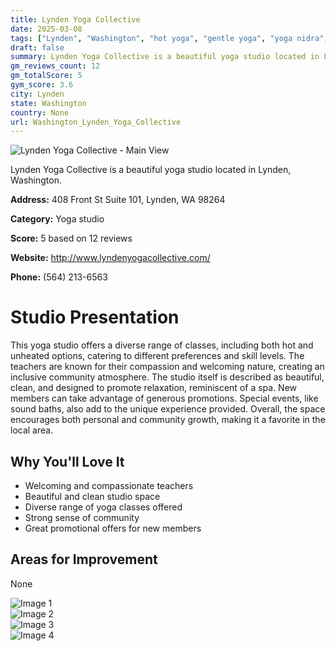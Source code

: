 ```yaml
---
title: Lynden Yoga Collective
date: 2025-03-08
tags: ["Lynden", "Washington", "hot yoga", "gentle yoga", "yoga nidra", "atmosphere", "community", "Lynden"]  
draft: false
summary: Lynden Yoga Collective is a beautiful yoga studio located in Lynden, Washington.
gm_reviews_count: 12
gm_totalScore: 5
gym_score: 3.6
city: Lynden
state: Washington
country: None
url: Washington_Lynden_Yoga_Collective
---
```


<div className="aspect-[16/9] relative my-8">
  <img 
    src="https://lh5.googleusercontent.com/p/AF1QipM9YxkLkMmnq4QrxkgomA8HqIr21gXNQDBxJfy1=w1920-h1080-k-no"
    alt="Lynden Yoga Collective - Main View"
    className="object-cover absolute inset-0 w-full h-full rounded-lg"
  />
</div>

Lynden Yoga Collective is a beautiful yoga studio located in Lynden, Washington.

**Address:** 408 Front St Suite 101, Lynden, WA 98264

**Category:** Yoga studio

**Score:** 5 based on 12 reviews

**Website:** http://www.lyndenyogacollective.com/

**Phone:** (564) 213-6563

# Studio Presentation

This yoga studio offers a diverse range of classes, including both hot and unheated options, catering to different preferences and skill levels. The teachers are known for their compassion and welcoming nature, creating an inclusive community atmosphere. The studio itself is described as beautiful, clean, and designed to promote relaxation, reminiscent of a spa. New members can take advantage of generous promotions. Special events, like sound baths, also add to the unique experience provided. Overall, the space encourages both personal and community growth, making it a favorite in the local area.



## Why You'll Love It

- Welcoming and compassionate teachers
- Beautiful and clean studio space
- Diverse range of yoga classes offered
- Strong sense of community
- Great promotional offers for new members

## Areas for Improvement

None

<div className="grid grid-cols-1 xl:grid-cols-2 gap-4 my-8">
<div className="aspect-[4/3] relative"><img src="https://lh5.googleusercontent.com/p/AF1QipNHW_OHsr4TQk-h4WbuvDtUYXcviM6qnB6lBw3O=w1920-h1080-k-no" alt="Image 1" className="object-cover absolute inset-0 w-full h-full rounded-lg" /></div>
<div className="aspect-[4/3] relative"><img src="https://lh5.googleusercontent.com/p/AF1QipOKDbqElrITIWiBUPxuIeZVai7iwkAR6EABC48H=w1920-h1080-k-no" alt="Image 2" className="object-cover absolute inset-0 w-full h-full rounded-lg" /></div>
<div className="aspect-[4/3] relative"><img src="https://lh5.googleusercontent.com/p/AF1QipODzq68loX0wS3kl76NatsPSn53tA2HMkKoeDj5=w1920-h1080-k-no" alt="Image 3" className="object-cover absolute inset-0 w-full h-full rounded-lg" /></div>
<div className="aspect-[4/3] relative"><img src="https://lh5.googleusercontent.com/p/AF1QipMqjsWbUES759Tr-l5LmiShndu8hW7KSQGAR62-=w1920-h1080-k-no" alt="Image 4" className="object-cover absolute inset-0 w-full h-full rounded-lg" /></div>
</div>